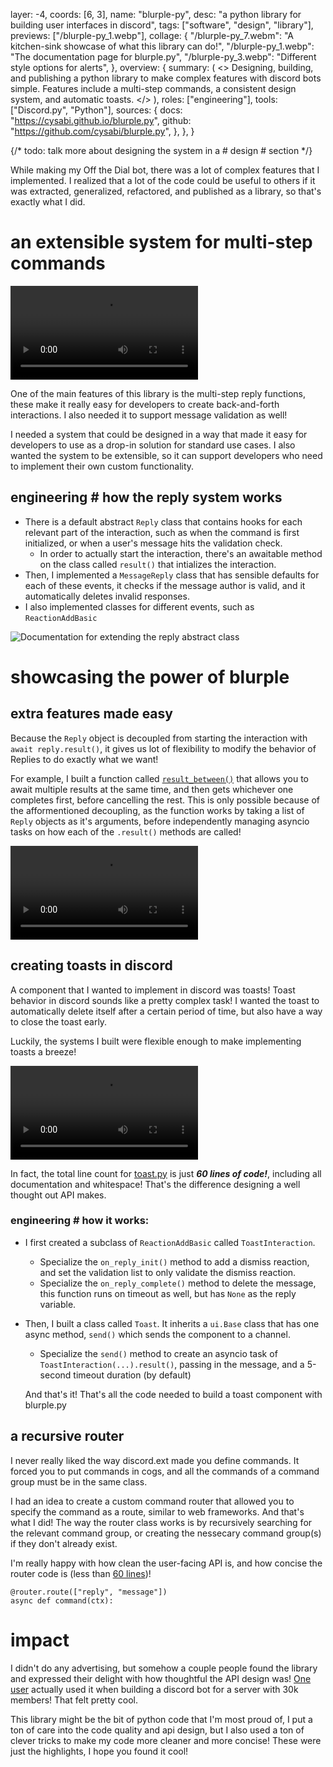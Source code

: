   layer: -4,
  coords: [6, 3],
  name: "blurple-py",
  desc: "a python library for building user interfaces in discord",
  tags: ["software", "design", "library"],
  previews: ["/blurple-py_1.webp"],
  collage: {
    "/blurple-py_7.webm":
      "A kitchen-sink showcase of what this library can do!",
    "/blurple-py_1.webp": "The documentation page for blurple.py",
    "/blurple-py_3.webp": "Different style options for alerts",
  },
  overview: {
    summary: (
      <>
        Designing, building, and publishing a python library to make complex
        features with discord bots simple. Features include a multi-step
        commands, a consistent design system, and automatic toasts.
      </>
    ),
    roles: ["engineering"],
    tools: ["Discord.py", "Python"],
    sources: {
      docs: "https://cysabi.github.io/blurple.py",
      github: "https://github.com/cysabi/blurple.py",
    },
  },
}

{/* todo: talk more about designing the system in a # design # section */}

While making my Off the Dial bot, there was a lot of complex features that I implemented. I realized that a lot of the code could be useful to others if it was extracted, generalized, refactored, and published as a library, so that's exactly what I did.

# an extensible system for multi-step commands

![The reply system in action](/blurple-py_5.webm)

One of the main features of this library is the multi-step reply functions, these make it really easy for developers to create back-and-forth interactions. I also needed it to support message validation as well!

I needed a system that could be designed in a way that made it easy for developers to use as a drop-in solution for standard use cases. I also wanted the system to be extensible, so it can support developers who need to implement their own custom functionality.

<Topic engineering>

## engineering # how the reply system works

- There is a default abstract `Reply` class that contains hooks for each relevant part of the interaction, such as when the command is first initialized, or when a user's message hits the validation check.
  - In order to actually start the interaction, there's an awaitable method on the class called `result()` that intializes the interaction.
- Then, I implemented a `MessageReply` class that has sensible defaults for each of these events, it checks if the message author is valid, and it automatically deletes invalid responses.
- I also implemented classes for different events, such as `ReactionAddBasic`

![Documentation for extending the reply abstract class](/blurple-py_2.webp)

</Topic>

# showcasing the power of blurple

## extra features made easy

Because the `Reply` object is decoupled from starting the interaction with `await reply.result()`, it gives us lot of flexibility to modify the behavior of Replies to do exactly what we want!

For example, I built a function called [`result_between()`](https://github.com/cysabi/blurple.py/blob/main/blurple/io/reply.py#L152) that allows you to await multiple results at the same time, and then gets whichever one completes first, before cancelling the rest. This is only possible because of the afformentioned decoupling, as the function works by taking a list of `Reply` objects as it's arguments, before independently managing asyncio tasks on how each of the `.result()` methods are called!

![](/blurple-py_6.webm)

## creating toasts in discord

A component that I wanted to implement in discord was toasts! Toast behavior in discord sounds like a pretty complex task! I wanted the toast to automatically delete itself after a certain period of time, but also have a way to close the toast early.

Luckily, the systems I built were flexible enough to make implementing toasts a breeze!

![](/blurple-py_4.webm)

In fact, the total line count for [toast.py](https://github.com/cysabi/blurple.py/blob/main/blurple/ui/toast.py) is just **_60 lines of code!_**, including all documentation and whitespace! That's the difference designing a well thought out API makes.

<Topic engineering>

### engineering # how it works:

- I first created a subclass of `ReactionAddBasic` called `ToastInteraction`.
  - Specialize the `on_reply_init()` method to add a dismiss reaction, and set the validation list to only validate the dismiss reaction.
  - Specialize the `on_reply_complete()` method to delete the message, this function runs on timeout as well, but has `None` as the reply variable.
- Then, I built a class called `Toast`. It inherits a `ui.Base` class that has one async method, `send()` which sends the component to a channel.

  - Specialize the `send()` method to create an asyncio task of `ToastInteraction(...).result()`, passing in the message, and a 5-second timeout duration (by default)

  And that's it! That's all the code needed to build a toast component with blurple.py

</Topic>

## a recursive router

I never really liked the way discord.ext made you define commands. It forced you to put commands in cogs, and all the commands of a command group must be in the same class.

I had an idea to create a custom command router that allowed you to specify the command as a route, similar to web frameworks. And that's what I did! The way the router class works is by recursively searching for the relevant command group, or creating the nessecary command group(s) if they don't already exist.

I'm really happy with how clean the user-facing API is, and how concise the router code is (less than [60 lines](https://github.com/cysabi/blurple.py/blob/main/blurple/ext/router.py))!

```
@router.route(["reply", "message"])
async def command(ctx):
```

# impact

I didn't do any advertising, but somehow a couple people found the library and expressed their delight with how thoughtful the API design was! [One user](https://patchwork.systems) actually used it when building a discord bot for a server with 30k members! That felt pretty cool.

This library might be the bit of python code that I'm most proud of, I put a ton of care into the code quality and api design, but I also used a ton of clever tricks to make my code more cleaner and more concise! These were just the highlights, I hope you found it cool!
